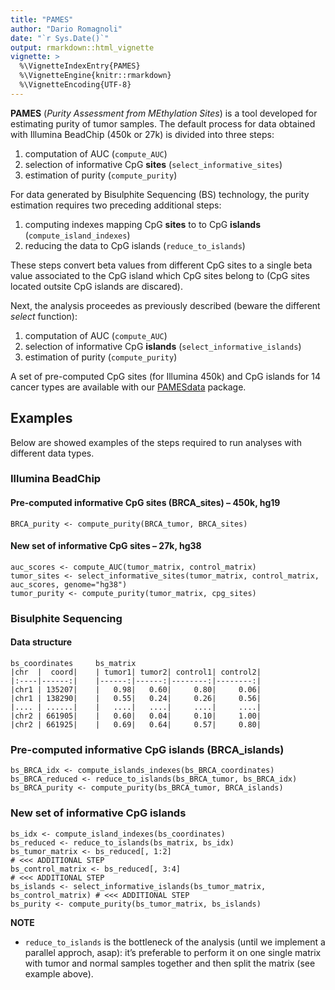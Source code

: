 ```yaml
---
title: "PAMES"
author: "Dario Romagnoli"
date: "`r Sys.Date()`"
output: rmarkdown::html_vignette
vignette: >
  %\VignetteIndexEntry{PAMES}
  %\VignetteEngine{knitr::rmarkdown}
  %\VignetteEncoding{UTF-8}
---
```


**PAMES** (*Purity Assessment from MEthylation Sites*) is a tool developed 
for estimating purity of tumor samples.
The default process for data obtained with Illumina BeadChip 
(450k or 27k) is divided into three steps:

1. computation of AUC (`compute_AUC`)
2. selection of informative CpG __sites__ (`select_informative_sites`)
3. estimation of purity (`compute_purity`)

For data generated by Bisulphite Sequencing (BS) technology, the purity estimation 
requires two preceding additional steps:
  
1. computing indexes mapping CpG __sites__ to to CpG __islands__ (`compute_island_indexes`)
2. reducing the data to CpG islands (`reduce_to_islands`)

These steps convert beta values from different CpG sites 
to a single beta value associated to the CpG island which CpG sites belong 
to (CpG sites located outsite CpG islands are discared).

Next, the analysis proceedes as previously described (beware the different *select* function):

1. computation of AUC (`compute_AUC`)
2. selection of informative CpG __islands__ (`select_informative_islands`)
3. estimation of purity (`compute_purity`)

A set of pre-computed CpG sites (for Illumina 450k) and CpG islands for 14 cancer
types are available with our [PAMESdata](https://github.com/cgplab/PAMESdata) package.

## Examples

Below are showed examples of the steps required to run analyses 
with different data types.

### Illumina BeadChip
#### Pre-computed informative CpG sites (BRCA_sites) -- 450k, hg19

    BRCA_purity <- compute_purity(BRCA_tumor, BRCA_sites)
    
#### New set of informative CpG sites -- 27k, hg38

    auc_scores <- compute_AUC(tumor_matrix, control_matrix)
    tumor_sites <- select_informative_sites(tumor_matrix, control_matrix, auc_scores, genome="hg38")
    tumor_purity <- compute_purity(tumor_matrix, cpg_sites)

### Bisulphite Sequencing
#### Data structure

    bs_coordinates     bs_matrix
    |chr  |  coord|    | tumor1| tumor2| control1| control2|
    |:----|------:|    |------:|------:|--------:|--------:|
    |chr1 | 135207|    |   0.98|   0.60|     0.80|     0.06|
    |chr1 | 138290|    |   0.55|   0.24|     0.26|     0.56|
    |.... | ......|    |   ....|   ....|     ....|     ....|
    |chr2 | 661905|    |   0.60|   0.04|     0.10|     1.00|
    |chr2 | 661925|    |   0.69|   0.64|     0.57|     0.80|

### Pre-computed informative CpG islands (BRCA_islands)
 
    bs_BRCA_idx <- compute_islands_indexes(bs_BRCA_coordinates)
    bs_BRCA_reduced <- reduce_to_islands(bs_BRCA_tumor, bs_BRCA_idx)
    bs_BRCA_purity <- compute_purity(bs_BRCA_tumor, BRCA_islands)
    
### New set of informative CpG islands

    bs_idx <- compute_island_indexes(bs_coordinates)
    bs_reduced <- reduce_to_islands(bs_matrix, bs_idx)
    bs_tumor_matrix <- bs_reduced[, 1:2]                                         # <<< ADDITIONAL STEP
    bs_control_matrix <- bs_reduced[, 3:4]                                       # <<< ADDITIONAL STEP
    bs_islands <- select_informative_islands(bs_tumor_matrix, bs_control_matrix) # <<< ADDITIONAL STEP
    bs_purity <- compute_purity(bs_tumor_matrix, bs_islands)
    
**NOTE**

- `reduce_to_islands` is the bottleneck of the analysis 
(until we implement a parallel approch, asap):
it's preferable to perform it on one single matrix 
with tumor and normal samples together and then split the matrix (see example above).
